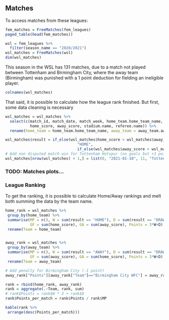 ## Matches
To access matches from these leagues:
```r
fem_matches = FreeMatches(fem_leagues)
paged_table(head(fem_matches))
```


```r
wsl = fem_leagues %>%
  filter(season_name == "2020/2021")
wsl_matches = FreeMatches(wsl)
dim(wsl_matches)
```

This season in the WSL has 131 matches, due to a match not played between Tottenham and Birmingham City, where the away team (Birmingham) was punished with a 1 point deduction for fielding an ineligible player.

```r
colnames(wsl_matches)
```


That said, it is possible to calculate how the league rank finished. But first, some data cleaning is necessary
```r
wsl_matches = wsl_matches %>%
  select(c(match_id, match_date, match_week, home_team.home_team_name, away_team.away_team_name, 
           home_score, away_score, stadium.name, referee.name)) %>%
  rename(home_team = home_team.home_team_name, away_team = away_team.away_team_name)

wsl_matches$result = if_else(wsl_matches$home_score > wsl_matches$away_score, 
                                "HOME", 
                                if_else(wsl_matches$away_score > wsl_matches$home_score, "AWAY", "DRAW"))
# Add non disputed match win for Tottenham Hotspur (no goals but +3 points)
wsl_matches[nrow(wsl_matches) + 1,] = list(0, "2021-01-10", 11, "Tottenham Hotspur Women", "Birmingham City WFC", 0, 0, "The Hive Stadium", "Jane Simms", "HOME")
```

### TODO: Matches plots...


### League Ranking
To get the ranking, it is possible to calculate Home/Away rankings and melt both summing the data by the team name.
```r
home_rank = wsl_matches %>%
 group_by(home_team) %>%
 summarise(MP = n(), W = sum(result == "HOME"), D = sum(result == "DRAW"), L = sum(result == "AWAY"),
           GF = sum(home_score), GA = sum(away_score), Points = 3*W+D) %>%
 rename(Team = home_team)


away_rank = wsl_matches %>%
 group_by(away_team) %>%
 summarise(MP = n(), W = sum(result == "AWAY"), D = sum(result == "DRAW"), L = sum(result == "HOME"),
           GF = sum(away_score), GA = sum(home_score), Points = 3*W+D) %>%
 rename(Team = away_team)

# Add penalty for Birmingham City (-1 point)
away_rank["Points"][away_rank["Team"]=="Birmingham City WFC"] = away_rank["Points"][away_rank["Team"]=="Birmingham City WFC"] - 1

rank = rbind(home_rank, away_rank)
rank = aggregate(.~Team, rank, sum)
# rank$Points = rank$W * 3 + rank$D
rank$Points_per_match = rank$Points / rank$MP

kable(rank %>%
 arrange(desc(Points_per_match)))
```


